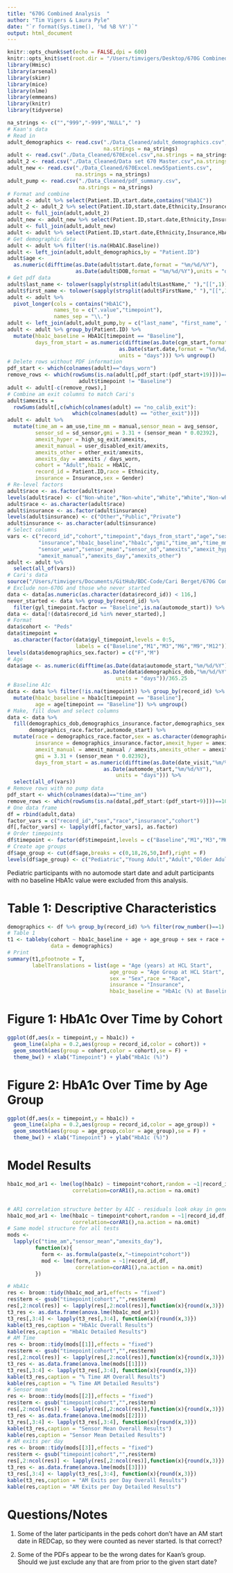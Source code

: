 ```yaml
---
title: "670G Combined Analysis  "
author: "Tim Vigers & Laura Pyle"
date: "`r format(Sys.time(), '%d %B %Y')`"
output: html_document
---
```


```r
knitr::opts_chunk$set(echo = FALSE,dpi = 600)
knitr::opts_knit$set(root.dir = "/Users/timvigers/Desktop/670G Combined")
library(Hmisc)
library(arsenal)
library(skimr)
library(mice)
library(nlme)
library(emmeans)
library(knitr)
library(tidyverse)
```

```r
na_strings <- c("","999","-999","NULL"," ")
# Kaan's data
# Read in
adult_demographics <- read.csv("./Data_Cleaned/adult_demographics.csv",
                               na.strings = na_strings)
adult <- read.csv("./Data_Cleaned/670Excel.csv",na.strings = na_strings)
adult_2 <- read.csv("./Data_Cleaned/Data set 670 Master.csv",na.strings = na_strings)
adult_new <- read.csv("./Data_Cleaned/670Excel.new55patients.csv",
                      na.strings = na_strings)
adult_pump <- read.csv("./Data_Cleaned/pdf_summary.csv",
                       na.strings = na_strings)
# Format and combine
adult <- adult %>% select(Patient.ID,start.date,contains("HbA1C"))
adult_2 <- adult_2 %>% select(Patient.ID,start.date,Ethnicity,Insurance,contains("HbA1C"))
adult <- full_join(adult,adult_2)
adult_new <- adult_new %>% select(Patient.ID,start.date,Ethnicity,Insurance,contains("HbA1C"))
adult <- full_join(adult,adult_new) 
adult <- adult %>% select(Patient.ID,start.date,Ethnicity,Insurance,HbA1C.Baseline,everything())
# Get demographic data
adult <- adult %>% filter(!is.na(HbA1C.Baseline))
adult <- left_join(adult,adult_demographics,by = "Patient.ID")
adult$age <- 
  as.numeric(difftime(as.Date(adult$start.date,format = "%m/%d/%Y"),
                      as.Date(adult$DOB,format = "%m/%d/%Y"),units = "days")/365.25)
# Get pdf data
adult$last_name <- tolower(sapply(strsplit(adult$LastName," "),"[[",1))
adult$first_name <- tolower(sapply(strsplit(adult$FirstName," "),"[[",1))
adult <- adult %>% 
  pivot_longer(cols = contains("HbA1C"),
               names_to = c(".value","timepoint"),
               names_sep = "\\.")
adult <- left_join(adult,adult_pump,by = c("last_name", "first_name", "timepoint"))
adult <- adult %>% group_by(Patient.ID) %>% 
  mutate(hba1c_baseline = HbA1C[timepoint == "Baseline"],
         days_from_start = as.numeric(difftime(as.Date(cgm_start,format = "%m/%d/%Y"),
                                    as.Date(start.date,format = "%m/%d/%Y"),
                                    units = "days"))) %>% ungroup()
# Delete rows without PDF information
pdf_start <- which(colnames(adult)=="days_worn")
remove_rows <- which(rowSums(is.na(adult[,pdf_start:(pdf_start+19)]))==20 &
                       adult$timepoint != "Baseline")
adult <- adult[-c(remove_rows),]
# Combine am exit columns to match Cari's
adult$amexits = 
  rowSums(adult[,c(which(colnames(adult) == "no_calib_exit"):
                     which(colnames(adult) == "other_exit"))])
adult <- adult %>% 
  mutate(time_am = am_use,time_mm = manual,sensor_mean = avg_sensor,
         sensor_sd = sd_sensor,gmi = 3.31 + (sensor_mean * 0.02392),
         amexit_hyper = high_sg_exit/amexits,
         amexit_manual = user_disabled_exit/amexits,
         amexits_other = other_exit/amexits,
         amexits_day = amexits / days_worn,
         cohort = "Adult",hba1c = HbA1C,
         record_id = Patient.ID,race = Ethnicity,
         insurance = Insurance,sex = Gender)
# Re-level factors
adult$race <- as.factor(adult$race)
levels(adult$race) <- c("Non-white","Non-white","White","White","Non-white","Non-white","Non-white","More Than One Race","More Than One Race","Unknown / Not Reported")
adult$race <- as.character(adult$race)
adult$insurance <- as.factor(adult$insurance)
levels(adult$insurance) <- c("Other","Public","Private")
adult$insurance <- as.character(adult$insurance)
# Select columns
vars <- c("record_id","cohort","timepoint","days_from_start","age","sex","race",
          "insurance","hba1c_baseline","hba1c","gmi","time_am","time_mm",
          "sensor_wear","sensor_mean","sensor_sd","amexits","amexit_hyper",
          "amexit_manual","amexits_day","amexits_other")
adult <- adult %>%
  select(all_of(vars))
# Cari's data
source("/Users/timvigers/Documents/GitHub/BDC-Code/Cari Berget/670G Combined/data_clean.r")
# Exclude non-670G and those who never started
data <- data[as.numeric(as.character(data$record_id)) < 116,]
never_started <- data %>% group_by(record_id) %>% 
  filter(gyl_timepoint.factor == "Baseline",is.na(automode_start)) %>% .$record_id
data <- data[!(data$record_id %in% never_started),]
# Format
data$cohort <- "Peds"
data$timepoint = 
  as.character(factor(data$gyl_timepoint,levels = 0:5,
                      labels = c("Baseline","M1","M3","M6","M9","M12")))
levels(data$demographics_sex.factor) = c("F","M")
# Age
data$age <- as.numeric(difftime(as.Date(data$automode_start,"%m/%d/%Y"),
                               as.Date(data$demographics_dob,"%m/%d/%Y"),
                                   units = "days"))/365.25
# Baseline A1c
data <- data %>% filter(!is.na(timepoint)) %>% group_by(record_id) %>% 
  mutate(hba1c_baseline = hba1c[timepoint == "Baseline"],
         age = age[timepoint == "Baseline"]) %>% ungroup()
# Make, fill down and select columns
data <- data %>%
  fill(demographics_dob,demographics_insurance.factor,demographics_sex.factor,
       demographics_race.factor,automode_start) %>%
  mutate(race = demographics_race.factor,sex = as.character(demographics_sex.factor),
         insurance = demographics_insurance.factor,amexit_hyper = amexit_hyper / amexits,
         amexit_manual = amexit_manual / amexits,amexits_other = amexits_other / amexits,
         gmi = 3.31 + (sensor_mean * 0.02392),
         days_from_start = as.numeric(difftime(as.Date(date_visit,"%m/%d/%Y"),
                               as.Date(automode_start,"%m/%d/%Y"),
                                   units = "days"))) %>%
  select(all_of(vars))
# Remove rows with no pump data
pdf_start <- which(colnames(data)=="time_am")
remove_rows <- which(rowSums(is.na(data[,pdf_start:(pdf_start+9)]))==10)
# One data frame
df = rbind(adult,data)
factor_vars = c("record_id","sex","race","insurance","cohort")
df[,factor_vars] <- lapply(df[,factor_vars], as.factor)
# Order timepoints
df$timepoint <- factor(df$timepoint,levels = c("Baseline","M1","M3","M6","M9","M12"))
# Create age groups
df$age_group <- cut(df$age,breaks = c(0,18,26,50,Inf),right = F)
levels(df$age_group) <- c("Pediatric","Young Adult","Adult","Older Adult")
```

Pediatric participants with no automode start date and adult participants with no baseline HbA1c value were excluded from this analysis.

# Table 1: Descriptive Characteristics

```r
demographics <- df %>% group_by(record_id) %>% filter(row_number()==1)
# Table 1
t1 <- tableby(cohort ~ hba1c_baseline + age + age_group + sex + race + insurance,
              data = demographics)
# Print
summary(t1,pfootnote = T,
        labelTranslations = list(age = "Age (years) at HCL Start",
                                 age_group = "Age Group at HCL Start",
                                 sex = "Sex",race = "Race",
                                 insurance = "Insurance",
                                 hba1c_baseline = "HbA1c (%) at Baseline"))
```

# Figure 1: HbA1c Over Time by Cohort

```r
ggplot(df,aes(x = timepoint,y = hba1c)) +
  geom_line(alpha = 0.2,aes(group = record_id,color = cohort)) +
  geom_smooth(aes(group = cohort,color = cohort),se = F) +
  theme_bw() + xlab("Timepoint") + ylab("HbA1c (%)")
```

# Figure 2: HbA1c Over Time by Age Group

```r
ggplot(df,aes(x = timepoint,y = hba1c)) +
  geom_line(alpha = 0.2,aes(group = record_id,color = age_group)) +
  geom_smooth(aes(group = age_group,color = age_group),se = F) +
  theme_bw() + xlab("Timepoint") + ylab("HbA1c (%)")
```

# Model Results

```r
hba1c_mod_ar1 <- lme(log(hba1c) ~ timepoint*cohort,random = ~1|record_id,df,
                     correlation=corAR1(),na.action = na.omit)


# AR1 correlation structure better by AIC - residuals look okay in general
hba1c_mod_ar1 <- lme(hba1c ~ timepoint*cohort,random = ~1|record_id,df,
                     correlation=corAR1(),na.action = na.omit)
# Same model structure for all tests
mods <-
  lapply(c("time_am","sensor_mean","amexits_day"),
         function(x){
           form <- as.formula(paste(x,"~timepoint*cohort"))
           mod <- lme(form,random = ~1|record_id,df,
                      correlation=corAR1(),na.action = na.omit)
         })
```

```r
# HbA1c
res <- broom::tidy(hba1c_mod_ar1,effects = "fixed")
res$term <- gsub("timepoint|cohort","",res$term)
res[,2:ncol(res)] <- lapply(res[,2:ncol(res)],function(x){round(x,3)})
t3_res <- as.data.frame(anova.lme(hba1c_mod_ar1))
t3_res[,3:4] <- lapply(t3_res[,3:4], function(x){round(x,3)})
kable(t3_res,caption = "HbA1c Overall Results")
kable(res,caption = "HbA1c Detailed Results")
# AM Time
res <- broom::tidy(mods[[1]],effects = "fixed")
res$term <- gsub("timepoint|cohort","",res$term)
res[,2:ncol(res)] <- lapply(res[,2:ncol(res)],function(x){round(x,3)})
t3_res <- as.data.frame(anova.lme(mods[[1]]))
t3_res[,3:4] <- lapply(t3_res[,3:4], function(x){round(x,3)})
kable(t3_res,caption = "% Time AM Overall Results")
kable(res,caption = "% Time AM Detailed Results")
# Sensor mean
res <- broom::tidy(mods[[2]],effects = "fixed")
res$term <- gsub("timepoint|cohort","",res$term)
res[,2:ncol(res)] <- lapply(res[,2:ncol(res)],function(x){round(x,3)})
t3_res <- as.data.frame(anova.lme(mods[[2]]))
t3_res[,3:4] <- lapply(t3_res[,3:4], function(x){round(x,3)})
kable(t3_res,caption = "Sensor Mean Overall Results")
kable(res,caption = "Sensor Mean Detailed Results")
# AM exits per day
res <- broom::tidy(mods[[3]],effects = "fixed")
res$term <- gsub("timepoint|cohort","",res$term)
res[,2:ncol(res)] <- lapply(res[,2:ncol(res)],function(x){round(x,3)})
t3_res <- as.data.frame(anova.lme(mods[[3]]))
t3_res[,3:4] <- lapply(t3_res[,3:4], function(x){round(x,3)})
kable(t3_res,caption = "AM Exits per Day Overall Results")
kable(res,caption = "AM Exits per Day Detailed Results")
```

# Questions/Notes

1. Some of the later participants in the peds cohort don't have an AM start date in REDCap, so they were counted as never started. Is that correct?

2. Some of the PDFs appear to be the wrong dates for Kaan's group. Should we just exclude any that are from prior to the given start date?